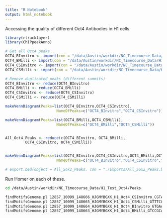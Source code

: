 ```yaml
---
title: "R Notebook"
output: html_notebook
---
```


Accessing the quality of different Oct4 Antibodies in H1 cells.

```r
library(rtracklayer)
library(ChIPpeakAnno)

# Get all Oct4 peaks
OCT4_BInvitro <- import(con = "/data/Austin/workdir/NC_Timecourse_Data/H1_Test_Oct4/Peaks/12857_10099_148664_HJGMYBGXK_H1_Oct4_BInvitro_GTGAAACG_R1_toGRCh38_nodups.bam_peaks.narrowPeak")
OCT4_BMilli <- import(con = "/data/Austin/workdir/NC_Timecourse_Data/H1_Test_Oct4/Peaks/12857_10099_148663_HJGMYBGXK_H1_Oct4_BMilli_GTCCGCAC_R1_toGRCh38_nodups.bam_peaks.narrowPeak")
OCT4_CSInvitro <- import(con = "/data/Austin/workdir/NC_Timecourse_Data/H1_Test_Oct4/Peaks/12857_10099_148666_HJGMYBGXK_H1_Oct4_CSInvitro_CGTACGTA_R1_toGRCh38_nodups.bam_peaks.narrowPeak")
OCT4_CSMilli <- import(con = "/data/Austin/workdir/NC_Timecourse_Data/H1_Test_Oct4/Peaks/12857_10099_148665_HJGMYBGXK_H1_Oct4_CSMilli_GTTTCGGA_R1_toGRCh38_nodups.bam_peaks.narrowPeak")

# Remove duplicated peaks (different summits)
OCT4_BInvitro <- reduce(OCT4_BInvitro)
OCT4_BMilli <- reduce(OCT4_BMilli)
OCT4_CSInvitro <- reduce(OCT4_CSInvitro)
OCT4_CSMilli <- reduce(OCT4_CSMilli)

makeVennDiagram(Peaks=list(OCT4_BInvitro,OCT4_CSInvitro),
                       NameOfPeaks=c("OCT4_BInvitro","OCT4_CSInvitro"))

makeVennDiagram(Peaks=list(OCT4_BMilli,OCT4_CSMilli),
                       NameOfPeaks=c("OCT4_BMilli","OCT4_CSMilli"))


All_Oct4_Peaks <- reduce(c(OCT4_BInvitro, OCT4_BMilli,
         OCT4_CSInvitro, OCT4_CSMilli))


makeVennDiagram(Peaks=list(OCT4_BInvitro,OCT4_CSInvitro,OCT4_BMilli,OCT4_CSMilli),
                       NameOfPeaks=c("OCT4_BInvitro","OCT4_CSInvitro","OCT4_BMilli","OCT4_CSMilli"))

# export.bed(object = All_Sox2_Peaks, con = "./Exports/All_Sox2_Peaks.bed")
```
Run Homer on each of these.
```bash
cd /data/Austin/workdir/NC_Timecourse_Data/H1_Test_Oct4/Peaks

findMotifsGenome.pl 12857_10099_148666_HJGMYBGXK_H1_Oct4_CSInvitro_CGTACGTA_R1_toGRCh38_nodups.bam_peaks.narrowPeak /data/Austin/workdir/genome/hg38/dna/hg38.fa H1_Oct4_CSInvitro -p 62
findMotifsGenome.pl 12857_10099_148665_HJGMYBGXK_H1_Oct4_CSMilli_GTTTCGGA_R1_toGRCh38_nodups.bam_peaks.narrowPeak /data/Austin/workdir/genome/hg38/dna/hg38.fa H1_Oct4_CSMilli -p 62
findMotifsGenome.pl 12857_10099_148664_HJGMYBGXK_H1_Oct4_BInvitro_GTGAAACG_R1_toGRCh38_nodups.bam_peaks.narrowPeak /data/Austin/workdir/genome/hg38/dna/hg38.fa H1_Oct4_BInvitro -p 62
findMotifsGenome.pl 12857_10099_148663_HJGMYBGXK_H1_Oct4_BMilli_GTCCGCAC_R1_toGRCh38_nodups.bam_peaks.narrowPeak /data/Austin/workdir/genome/hg38/dna/hg38.fa H1_Oct4_BMilli -p 62


```

